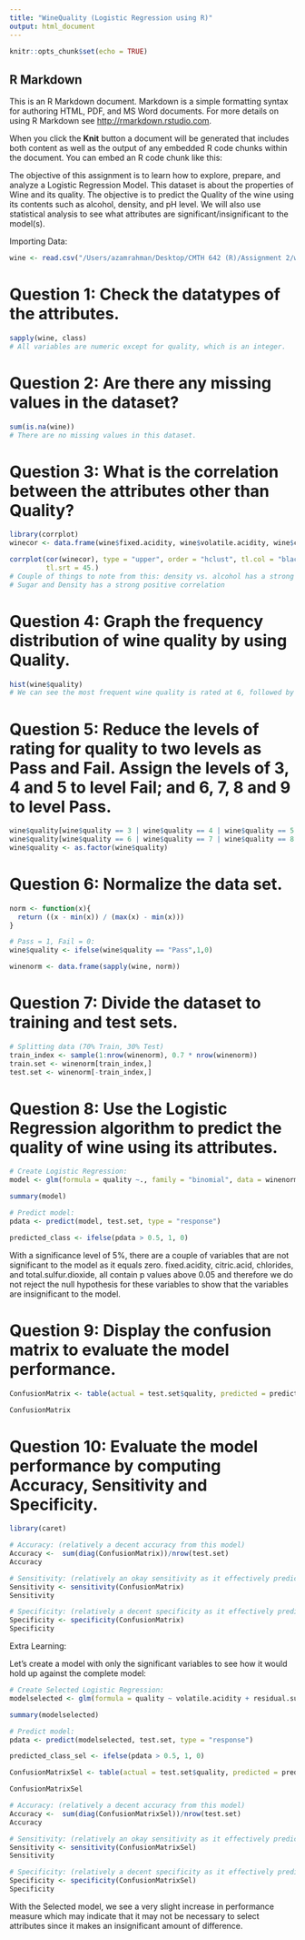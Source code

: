 ```yaml
---
title: "WineQuality (Logistic Regression using R)"
output: html_document
---
```


```r
knitr::opts_chunk$set(echo = TRUE)
```

## R Markdown

This is an R Markdown document. Markdown is a simple formatting syntax for authoring HTML, PDF, and MS Word documents. For more details on using R Markdown see <http://rmarkdown.rstudio.com>.

When you click the **Knit** button a document will be generated that includes both content as well as the output of any embedded R code chunks within the document. You can embed an R code chunk like this:

The objective of this assignment is to learn how to explore, prepare, and analyze a Logistic Regression Model.
This dataset is about the properties of Wine and its quality. The objective is to predict the Quality of the wine using its contents such as alcohol, density, and pH level. We will also use statistical analysis to see what attributes are significant/insignificant to the model(s).

Importing Data:
```r
wine <- read.csv("/Users/azamrahman/Desktop/CMTH 642 (R)/Assignment 2/winequality-white.csv", header = TRUE, sep =";")
```

# Question 1: Check the datatypes of the attributes.
```r
sapply(wine, class)
# All variables are numeric except for quality, which is an integer.
```

# Question 2: Are there any missing values in the dataset?
```r
sum(is.na(wine))
# There are no missing values in this dataset.
```

# Question 3: What is the correlation between the attributes other than Quality?
```r
library(corrplot)
winecor <- data.frame(wine$fixed.acidity, wine$volatile.acidity, wine$citric.acid, wine$residual.sugar, wine$chlorides, wine$free.sulfur.dioxide, wine$total.sulfur.dioxide, wine$density, wine$pH, wine$sulphates, wine$alcohol) 

corrplot(cor(winecor), type = "upper", order = "hclust", tl.col = "black", 
         tl.srt = 45.)
# Couple of things to note from this: density vs. alcohol has a strong negative correlation
# Sugar and Density has a strong positive correlation
```

# Question 4: Graph the frequency distribution of wine quality by using Quality.
```r
hist(wine$quality)
# We can see the most frequent wine quality is rated at 6, followed by 5.
```

# Question 5: Reduce the levels of rating for quality to two levels as Pass and Fail. Assign the levels of 3, 4 and 5 to level Fail; and 6, 7, 8 and 9 to level Pass.
```r
wine$quality[wine$quality == 3 | wine$quality == 4 | wine$quality == 5 ] = "Fail"
wine$quality[wine$quality == 6 | wine$quality == 7 | wine$quality == 8 | wine$quality == 9 ] = "Pass"
wine$quality <- as.factor(wine$quality)
```

# Question 6: Normalize the data set.
```r
norm <- function(x){
  return ((x - min(x)) / (max(x) - min(x)))
}

# Pass = 1, Fail = 0:
wine$quality <- ifelse(wine$quality == "Pass",1,0)

winenorm <- data.frame(sapply(wine, norm))
```

# Question 7: Divide the dataset to training and test sets.
```r
# Splitting data (70% Train, 30% Test)
train_index <- sample(1:nrow(winenorm), 0.7 * nrow(winenorm))
train.set <- winenorm[train_index,]
test.set <- winenorm[-train_index,]
```

# Question 8: Use the Logistic Regression algorithm to predict the quality of wine using its attributes.
```r
# Create Logistic Regression:
model <- glm(formula = quality ~., family = "binomial", data = winenorm) 

summary(model)

# Predict model:
pdata <- predict(model, test.set, type = "response")

predicted_class <- ifelse(pdata > 0.5, 1, 0)
```

With a significance level of 5%, there are a couple of variables that are not significant to the model as it equals zero. fixed.acidity, citric.acid, chlorides, and total.sulfur.dioxide, all contain p values above 0.05 and therefore we do not reject the null hypothesis for these variables to show that the variables are insignificant to the model.

# Question 9: Display the confusion matrix to evaluate the model performance.
```r
ConfusionMatrix <- table(actual = test.set$quality, predicted = predicted_class)

ConfusionMatrix
```

# Question 10: Evaluate the model performance by computing Accuracy, Sensitivity and Specificity. 
```r
library(caret)

# Accuracy: (relatively a decent accuracy from this model)
Accuracy <-  sum(diag(ConfusionMatrix))/nrow(test.set)
Accuracy

# Sensitivity: (relatively an okay sensitivity as it effectively predicts wine quality of Pass)
Sensitivity <- sensitivity(ConfusionMatrix)
Sensitivity

# Specificity: (relatively a decent specificity as it effectively predicts wine quality of Fail)
Specificity <- specificity(ConfusionMatrix)
Specificity
```

Extra Learning:

Let's create a model with only the significant variables to see how it would hold up against the complete model:
```r
# Create Selected Logistic Regression:
modelselected <- glm(formula = quality ~ volatile.acidity + residual.sugar + free.sulfur.dioxide + density + pH + sulphates + alcohol, family = "binomial", data = winenorm) 

summary(modelselected)

# Predict model:
pdata <- predict(modelselected, test.set, type = "response")

predicted_class_sel <- ifelse(pdata > 0.5, 1, 0)
```
```r
ConfusionMatrixSel <- table(actual = test.set$quality, predicted = predicted_class_sel)

ConfusionMatrixSel
```

```r

# Accuracy: (relatively a decent accuracy from this model)
Accuracy <-  sum(diag(ConfusionMatrixSel))/nrow(test.set)
Accuracy

# Sensitivity: (relatively an okay sensitivity as it effectively predicts wine quality of Pass)
Sensitivity <- sensitivity(ConfusionMatrixSel)
Sensitivity

# Specificity: (relatively a decent specificity as it effectively predicts wine quality of Fail)
Specificity <- specificity(ConfusionMatrixSel)
Specificity
```

With the Selected model, we see a very slight increase in performance measure which may indicate that it may not be necessary to select attributes since it makes an insignificant amount of difference.